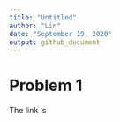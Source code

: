 ```yaml
---
title: "Untitled"
author: "Lin"
date: "September 19, 2020"
output: github_document
---
```



# Problem 1

The link is 
